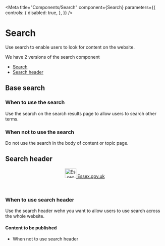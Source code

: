 
<Meta
    title="Components/Search"
    component={Search}
    parameters={{
        controls: {
            disabled: true,
        },
    }}
/>

# Search

Use search to enable users to look for content on the website.

We have 2 versions of the search component

-   <a href="#Base">Search</a>
-   <a href="#Header">Search header</a>

## Base search

<Canvas>
    <Story name="Base">
        <Search />
    </Story>
</Canvas>

### When to use the search

Use the search on the search results page to allow users to search other terms.

### When not to use the search

Do not use the search in the body of content or topic page.

## Search header

<Canvas>
    <Story name="Header">
        <header className="header-background">
            <div className="header">
                <div className="nav">
                    <div className="logo-wrap">
                        <a href="/" className="logo-text seax">
                            <img
                                src={Seax}
                                width="36"
                                height="30"
                                alt="Essex County Council logo"
                            />
                            Essex.gov.uk
                        </a>
                    </div>
                    <Search />
                </div>
            </div>
        </header>
    </Story>
</Canvas>

### When to use search header

Use the search header wehn you want to allow users to use search across the whole website.

#### Content to be published

-   When not to use search header
